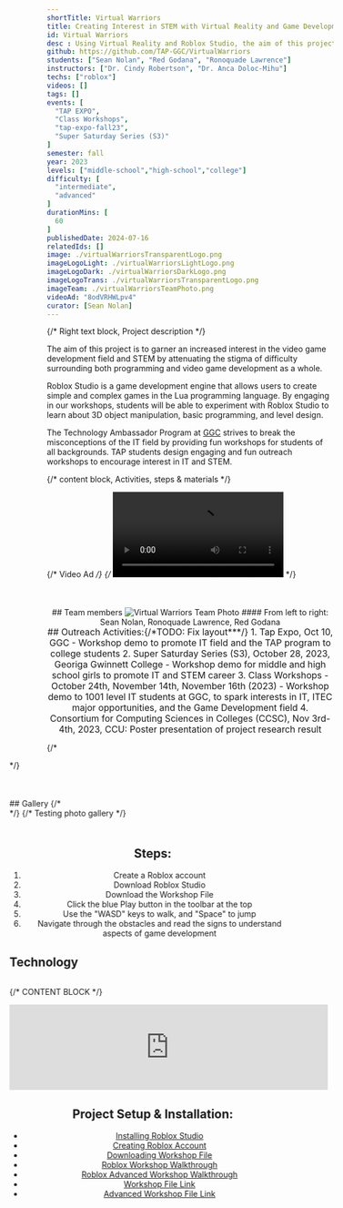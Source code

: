 ```yaml
---
shortTitle: Virtual Warriors
title: Creating Interest in STEM with Virtual Reality and Game Development
id: Virtual Warriors
desc : Using Virtual Reality and Roblox Studio, the aim of this project is to garner an increased interest in the video game development field and STEM by attenuating the stigma of difficulty surrounding both programming and video game development as a whole.
github: https://github.com/TAP-GGC/VirtualWarriors
students: ["Sean Nolan", "Red Godana", "Ronoquade Lawrence"]
instructors: ["Dr. Cindy Robertson", "Dr. Anca Doloc-Mihu"] 
techs: ["roblox"]
videos: []
tags: []
events: [
  "TAP EXPO",
  "Class Workshops",
  "tap-expo-fall23",
  "Super Saturday Series (S3)"
]
semester: fall
year: 2023
levels: ["middle-school","high-school","college"] 
difficulty: [
  "intermediate",
  "advanced"
] 
durationMins: [
  60
]
publishedDate: 2024-07-16
relatedIds: []
image: ./virtualWarriorsTransparentLogo.png
imageLogoLight: ./virtualWarriorsLightLogo.png
imageLogoDark: ./virtualWarriorsDarkLogo.png
imageLogoTrans: ./virtualWarriorsTransparentLogo.png
imageTeam: ./virtualWarriorsTeamPhoto.png
videoAd: "8odVRHWLpv4"
curator: [Sean Nolan]
---
```



{/* Right text block, Project description */}	

The aim of this project is to garner an increased interest in the video game development field and STEM by attenuating the stigma of difficulty surrounding both programming and video game development as a whole.

Roblox Studio is a game development engine that allows users to create simple and complex games in the Lua programming language. By engaging in our workshops, students will be able to experiment with Roblox Studio to learn about 3D object manipulation, basic programming, and level design.

The Technology Ambassador Program at [GGC](http://www.ggc.edu/tap) strives to break the misconceptions of the IT field by providing fun workshops for students of all backgrounds. TAP students design engaging and fun outreach workshops to encourage interest in IT and STEM.

{/* content block, Activities, steps & materials */}

{/* Video Ad */}
{/* <Video src="8odVRHWLpv4" showIframe={true}></Video> */}

<div style="text-align:center; margin-top:50px">
## Team members
<Image src={virtualWarriorsTeamPhoto} alt="Virtual Warriors Team Photo" />
#### From left to right: Sean Nolan, Ronoquade Lawrence, Red Godana
<br />
</div>

<div style="text-align: center; justify-content: center; font-size: 1.125em;">
## Outreach Activities:{/*TODO: Fix layout***/}
1. Tap Expo, Oct 10, GGC - Workshop demo to promote IT field and the TAP program to college students
2. Super Saturday Series (S3), October 28, 2023, Georiga Gwinnett College - Workshop demo for middle and high school girls to promote IT and STEM career
3. Class Workshops - October 24th, November 14th, November 16th (2023) - Workshop demo to 1001 level IT students at GGC, to spark interests in IT, ITEC major opportunities, and the Game Development field
4. Consortium for Computing Sciences in Colleges (CCSC), Nov 3rd-4th, 2023, CCU: Poster presentation of project research result
</div>

{/* <div style="transform: translate3d(-13.0438%, 0px, 0px) scale3d(1, 1, 1) rotateX(0deg) rotateY(0deg) rotateZ(0deg) skew(0deg, 0deg); transform-style: preserve-3d; opacity: 1; will-change: transform;"> */}

<div style="margin-top:50px">
## Gallery
{/* <div style='text-align:center; display: grid; justify-content: center; grid-template-columns: repeat(auto-fit, minmax(400px, 1fr)); grid-gap: 20px; font-size: 1.25em;'>
<Photo src={virtualWarriorsTeamPhoto.src} alt="Virtual Warriors Team Photo" caption="Virtual Warriors SCSS" />
<Photo src={virtualWarriorsTeamPhoto.src} alt="Virtual Warriors Team Photo" caption="S3 Workshop" />
</div> */}
{/* Testing photo gallery */}
<Gallery photos={[
    { src: virtualWarriorsTeamPhoto.src, alt:'Virtual Warriors Team Photo'},
    { src: fullClassPhoto.src, alt:'Full Class Photo'},
    { src: s3Photo.src, alt:'S3 Event Photo'},
    { src: s3Photo2.src, alt:'S3 Event Photo'},
    { src: s3Photo3.src, alt:'S3 Event Photo'},
    { src: tapExpoPhoto.src, alt:'TAP Expo Photo'},
    { src: tapExpoPhoto2.src, alt:'TAP Expo Photo'},
]} />
</div>

<div class="flex flex-row flex-wrap">

<div style="flex: 1; min-width: 25em; margin-top:50px; text-align: center; justify-content: center">

## Steps:

1. Create a Roblox account
2. Download Roblox Studio
3. Download the Workshop File
4. Click the blue Play button in the toolbar at the top
5. Use the "WASD" keys to walk, and "Space" to jump
6. Navigate through the obstacles and read the signs to understand aspects of game development

</div>

</div>




## Technology
<div style='text-align:center; display: flex; justify-content: center; font-size: 1.25em'>
<Logo src= {metaQuest2.src} alt="Meta Quest 2" link="https://www.meta.com/quest/products/quest-2/" />
<Logo src= {robloxStudioImage.src} alt="Roblox Studio" link="https://create.roblox.com"/>
</div>

{/* CONTENT BLOCK */}
<div style="text-align:center;">
<iframe width="560" class="youtube" src="https://www.youtube.com/embed/fTHYSRMObBw?si=5DyCDRpUBAxpnLX8" title="YouTube video player" frameborder="0" allow="accelerometer; autoplay; clipboard-write; encrypted-media; gyroscope; picture-in-picture" allowfullscreen></iframe>

## Project Setup & Installation:
- [Installing Roblox Studio](https://github.com/TAP-GGC/VirtualWarriors/blob/main/media/Installing%20Roblox%20Studio.pdf)
- [Creating Roblox Account](https://github.com/TAP-GGC/VirtualWarriors/blob/main/media/Creating%20Roblox%20Account.pdf)
- [Downloading Workshop File](https://github.com/TAP-GGC/VirtualWarriors/blob/main/media/Downloading%20Workshop%20File.pdf)
- [Roblox Workshop Walkthrough](https://github.com/TAP-GGC/VirtualWarriors/blob/main/media/Roblox%20Workshop%20Walkthrough.pdf)
- [Roblox Advanced Workshop Walkthrough](https://github.com/TAP-GGC/VirtualWarriors/blob/main/media/TapAdvancedWorkshopWalkthroughPDF.pdf)
- [Workshop File Link](https://github.com/TAP-GGC/VirtualWarriors/blob/main/code/TAP%20Roblox%20Workshop%20File.rbxl)
- [Advanced Workshop File Link](https://github.com/TAP-GGC/VirtualWarriors/blob/main/code/TAP%20Advanced%20Workshop.rbxl)


</div>
